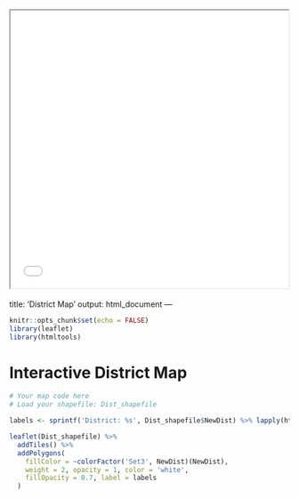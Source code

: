 <iframe src="District_map.html" height="500" width="500"></iframe>
---
title: 'District Map'
output: html_document
---

```{r setup, include=FALSE}
knitr::opts_chunk$set(echo = FALSE)
library(leaflet)
library(htmltools)
```

# Interactive District Map

```{r map, fig.width=10, fig.height=8}
# Your map code here
# Load your shapefile: Dist_shapefile

labels <- sprintf('District: %s', Dist_shapefile$NewDist) %>% lapply(htmltools::HTML)

leaflet(Dist_shapefile) %>%
  addTiles() %>%
  addPolygons(
    fillColor = ~colorFactor('Set3', NewDist)(NewDist),
    weight = 2, opacity = 1, color = 'white',
    fillOpacity = 0.7, label = labels
  )
```
